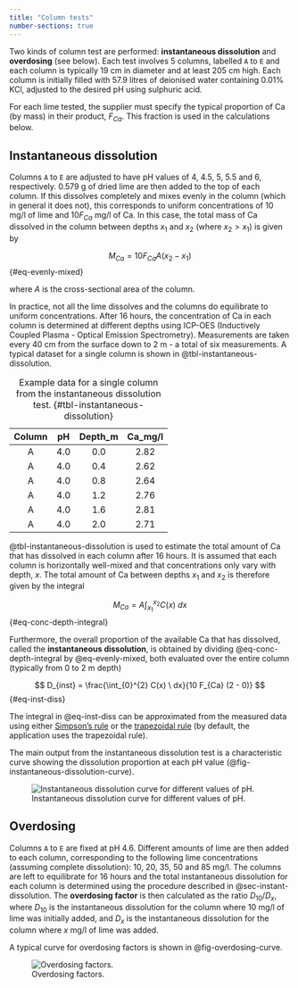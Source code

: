 ```yaml
---
title: "Column tests"
number-sections: true
---
```


Two kinds of column test are performed: **instantaneous dissolution** and **overdosing** (see below). Each test involves 5 columns, labelled `A` to `E` and each column is typically 19 cm in diameter and at least 205 cm high. Each column is initially filled with 57.9 litres of deionised water containing 0.01% KCl, adjusted to the desired pH using sulphuric acid.

For each lime tested, the supplier must specify the typical proportion of Ca (by mass) in their product, $F_{Ca}$. This fraction is used in the calculations below.

## Instantaneous dissolution {#sec-instant-dissolution}

Columns `A` to `E` are adjusted to have pH values of 4, 4.5, 5, 5.5 and 6, respectively. 0.579 g of dried lime are then added to the top of each column. If this dissolves completely and mixes evenly in the column (which in general it does not), this corresponds to uniform concentrations of 10 mg/l of lime and $10 F_{Ca}$ mg/l of Ca. In this case, the total mass of Ca dissolved in the column between depths $x_1$ and $x_2$ (where $x_2 > x_1$) is given by

$$
M_{Ca} = 10 F_{Ca} A (x_2 - x_1)
$$ {#eq-evenly-mixed}

where $A$ is the cross-sectional area of the column. 

In practice, not all the lime dissolves and the columns do equilibrate to uniform concentrations. After 16 hours, the concentration of Ca in each column is determined at different depths using ICP-OES (Inductively Coupled Plasma - Optical Emission Spectrometry). Measurements are taken every 40 cm from the surface down to 2 m - a total of six measurements. A typical dataset for a single column is shown in @tbl-instantaneous-dissolution.

| **Column** | **pH** | **Depth_m** | **Ca_mg/l** |
|:----------:|:------:|:-----------:|:-----------:|
|      A     |    4.0 |         0.0 |        2.82 |
|      A     |    4.0 |         0.4 |        2.62 |
|      A     |    4.0 |         0.8 |        2.64 |
|      A     |    4.0 |         1.2 |        2.76 |
|      A     |    4.0 |         1.6 |        2.81 |
|      A     |    4.0 |         2.0 |        2.71 |

: Example data for a single column from the instantaneous dissolution test. {#tbl-instantaneous-dissolution}

@tbl-instantaneous-dissolution is used to estimate the total amount of Ca that has dissolved in each column after 16 hours. It is assumed that each column is horizontally well-mixed and that concentrations only vary with depth, $x$. The total amount of Ca between depths $x_1$ and $x_2$ is therefore given by the integral

$$
M_{Ca} = A \int_{x_1}^{x_2} C(x) \ dx
$$ {#eq-conc-depth-integral}

Furthermore, the overall proportion of the available Ca that has dissolved, called the **instantaneous dissolution**, is obtained by dividing @eq-conc-depth-integral by @eq-evenly-mixed, both evaluated over the entire column (typically from 0 to 2 m depth)

$$
D_{inst} = \frac{\int_{0}^{2} C(x) \ dx}{10 F_{Ca} (2 - 0)}
$$ {#eq-inst-diss}

The integral in @eq-inst-diss can be approximated from the measured data using either [Simpson's rule](https://en.wikipedia.org/wiki/Simpson%27s_rule) or the [trapezoidal rule](https://en.wikipedia.org/wiki/Trapezoidal_rule) (by default, the application uses the trapezoidal rule).

The main output from the instantaneous dissolution test is a characteristic curve showing the dissolution proportion at each pH value (@fig-instantaneous-dissolution-curve).

![Instantaneous dissolution curve for different values of pH.](./images/instantaneous_dissolution_example.png){#fig-instantaneous-dissolution-curve}

## Overdosing {#sec-overdosing}

Columns `A` to `E` are fixed at pH 4.6. Different amounts of lime are then added to each column, corresponding to the following lime concentrations (assuming complete dissolution): 10, 20, 35, 50 and 85 mg/l. The columns are left to equilibrate for 16 hours and the total instantaneous dissolution for each column is determined using the procedure described in @sec-instant-dissolution. The **overdosing factor** is then calculated as the ratio $D_{10} / D_{x}$, where $D_{10}$ is the instantaneous dissolution for the column where 10 mg/l of lime was initially added, and $D_{x}$ is the instantaneous dissolution for the column where $x$ mg/l of lime was added.

A typical curve for overdosing factors is shown in @fig-overdosing-curve.

![Overdosing factors.](./images/overdosing_example.png){#fig-overdosing-curve}
